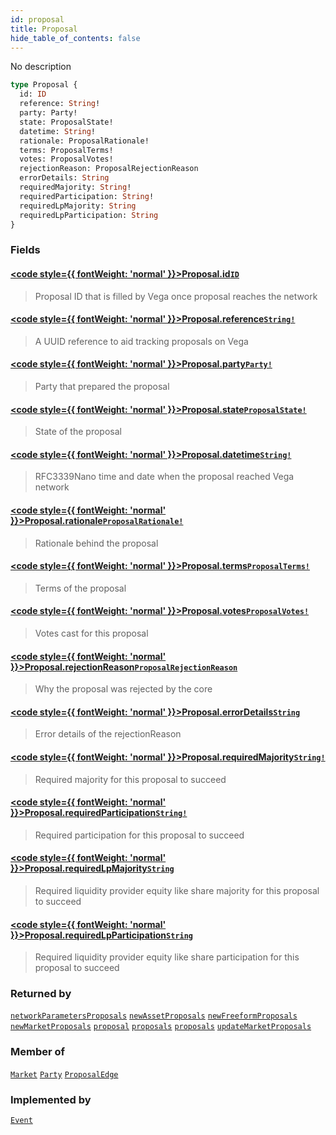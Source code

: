 ```yaml
---
id: proposal
title: Proposal
hide_table_of_contents: false
---
```








No description

```graphql
type Proposal {
  id: ID
  reference: String!
  party: Party!
  state: ProposalState!
  datetime: String!
  rationale: ProposalRationale!
  terms: ProposalTerms!
  votes: ProposalVotes!
  rejectionReason: ProposalRejectionReason
  errorDetails: String
  requiredMajority: String!
  requiredParticipation: String!
  requiredLpMajority: String
  requiredLpParticipation: String
}
```


### Fields

#### [<code style={{ fontWeight: 'normal' }}>Proposal.<b>id</b></code>](#)<Bullet />[`ID`](/testnet/api/graphql/scalars/id) <Badge class="secondary" text="scalar"/>
> Proposal ID that is filled by Vega once proposal reaches the network
> 

#### [<code style={{ fontWeight: 'normal' }}>Proposal.<b>reference</b></code>](#)<Bullet />[`String!`](/testnet/api/graphql/scalars/string) <Badge class="secondary" text="non-null"/> <Badge class="secondary" text="scalar"/>
> A UUID reference to aid tracking proposals on Vega
> 

#### [<code style={{ fontWeight: 'normal' }}>Proposal.<b>party</b></code>](#)<Bullet />[`Party!`](/testnet/api/graphql/objects/party) <Badge class="secondary" text="non-null"/> <Badge class="secondary" text="object"/>
> Party that prepared the proposal
> 

#### [<code style={{ fontWeight: 'normal' }}>Proposal.<b>state</b></code>](#)<Bullet />[`ProposalState!`](/testnet/api/graphql/enums/proposal-state) <Badge class="secondary" text="non-null"/> <Badge class="secondary" text="enum"/>
> State of the proposal
> 

#### [<code style={{ fontWeight: 'normal' }}>Proposal.<b>datetime</b></code>](#)<Bullet />[`String!`](/testnet/api/graphql/scalars/string) <Badge class="secondary" text="non-null"/> <Badge class="secondary" text="scalar"/>
> RFC3339Nano time and date when the proposal reached Vega network
> 

#### [<code style={{ fontWeight: 'normal' }}>Proposal.<b>rationale</b></code>](#)<Bullet />[`ProposalRationale!`](/testnet/api/graphql/objects/proposal-rationale) <Badge class="secondary" text="non-null"/> <Badge class="secondary" text="object"/>
> Rationale behind the proposal
> 

#### [<code style={{ fontWeight: 'normal' }}>Proposal.<b>terms</b></code>](#)<Bullet />[`ProposalTerms!`](/testnet/api/graphql/objects/proposal-terms) <Badge class="secondary" text="non-null"/> <Badge class="secondary" text="object"/>
> Terms of the proposal
> 

#### [<code style={{ fontWeight: 'normal' }}>Proposal.<b>votes</b></code>](#)<Bullet />[`ProposalVotes!`](/testnet/api/graphql/objects/proposal-votes) <Badge class="secondary" text="non-null"/> <Badge class="secondary" text="object"/>
> Votes cast for this proposal
> 

#### [<code style={{ fontWeight: 'normal' }}>Proposal.<b>rejectionReason</b></code>](#)<Bullet />[`ProposalRejectionReason`](/testnet/api/graphql/enums/proposal-rejection-reason) <Badge class="secondary" text="enum"/>
> Why the proposal was rejected by the core
> 

#### [<code style={{ fontWeight: 'normal' }}>Proposal.<b>errorDetails</b></code>](#)<Bullet />[`String`](/testnet/api/graphql/scalars/string) <Badge class="secondary" text="scalar"/>
> Error details of the rejectionReason
> 

#### [<code style={{ fontWeight: 'normal' }}>Proposal.<b>requiredMajority</b></code>](#)<Bullet />[`String!`](/testnet/api/graphql/scalars/string) <Badge class="secondary" text="non-null"/> <Badge class="secondary" text="scalar"/>
> Required majority for this proposal to succeed
> 

#### [<code style={{ fontWeight: 'normal' }}>Proposal.<b>requiredParticipation</b></code>](#)<Bullet />[`String!`](/testnet/api/graphql/scalars/string) <Badge class="secondary" text="non-null"/> <Badge class="secondary" text="scalar"/>
> Required participation for this proposal to succeed
> 

#### [<code style={{ fontWeight: 'normal' }}>Proposal.<b>requiredLpMajority</b></code>](#)<Bullet />[`String`](/testnet/api/graphql/scalars/string) <Badge class="secondary" text="scalar"/>
> Required liquidity provider equity like share majority for this proposal to succeed
> 

#### [<code style={{ fontWeight: 'normal' }}>Proposal.<b>requiredLpParticipation</b></code>](#)<Bullet />[`String`](/testnet/api/graphql/scalars/string) <Badge class="secondary" text="scalar"/>
> Required liquidity provider equity like share participation for this proposal to succeed
> 



### Returned by

[`networkParametersProposals`](/testnet/api/graphql/queries/network-parameters-proposals)  <Badge class="secondary" text="query"/><Bullet />[`newAssetProposals`](/testnet/api/graphql/queries/new-asset-proposals)  <Badge class="secondary" text="query"/><Bullet />[`newFreeformProposals`](/testnet/api/graphql/queries/new-freeform-proposals)  <Badge class="secondary" text="query"/><Bullet />[`newMarketProposals`](/testnet/api/graphql/queries/new-market-proposals)  <Badge class="secondary" text="query"/><Bullet />[`proposal`](/testnet/api/graphql/queries/proposal)  <Badge class="secondary" text="query"/><Bullet />[`proposals`](/testnet/api/graphql/queries/proposals)  <Badge class="secondary" text="query"/><Bullet />[`proposals`](/testnet/api/graphql/subscriptions/proposals)  <Badge class="secondary" text="subscription"/><Bullet />[`updateMarketProposals`](/testnet/api/graphql/queries/update-market-proposals)  <Badge class="secondary" text="query"/>

### Member of

[`Market`](/testnet/api/graphql/objects/market)  <Badge class="secondary" text="object"/><Bullet />[`Party`](/testnet/api/graphql/objects/party)  <Badge class="secondary" text="object"/><Bullet />[`ProposalEdge`](/testnet/api/graphql/objects/proposal-edge)  <Badge class="secondary" text="object"/>

### Implemented by

[`Event`](/testnet/api/graphql/unions/event)  <Badge class="secondary" text="union"/>



